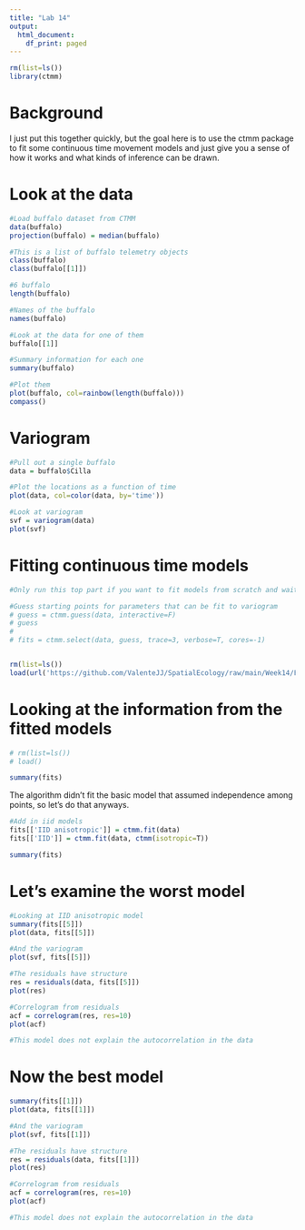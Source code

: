```yaml
---
title: "Lab 14"
output:
  html_document:
    df_print: paged
---
```



```r
rm(list=ls())
library(ctmm)
```

# Background

I just put this together quickly, but the goal here is to use the ctmm package to fit some continuous time movement models and just give you a sense of how it works and what kinds of inference can be drawn.

# Look at the data

```r
#Load buffalo dataset from CTMM
data(buffalo)
projection(buffalo) = median(buffalo)

#This is a list of buffalo telemetry objects
class(buffalo)
class(buffalo[[1]])

#6 buffalo
length(buffalo)

#Names of the buffalo
names(buffalo)

#Look at the data for one of them
buffalo[[1]]

#Summary information for each one
summary(buffalo)

#Plot them
plot(buffalo, col=rainbow(length(buffalo)))
compass()
```

# Variogram

```r

#Pull out a single buffalo
data = buffalo$Cilla

#Plot the locations as a function of time
plot(data, col=color(data, by='time'))

#Look at variogram
svf = variogram(data)
plot(svf)

```

# Fitting continuous time models

```r
#Only run this top part if you want to fit models from scratch and wait a while.

#Guess starting points for parameters that can be fit to variogram
# guess = ctmm.guess(data, interactive=F)
# guess
# 
# fits = ctmm.select(data, guess, trace=3, verbose=T, cores=-1)


rm(list=ls())
load(url('https://github.com/ValenteJJ/SpatialEcology/raw/main/Week14/FittedModels.RData'))
```


# Looking at the information from the fitted models

```r
# rm(list=ls())
# load()

summary(fits)
```

The algorithm didn't fit the basic model that assumed independence among points, so let's do that anyways.

```r
#Add in iid models
fits[['IID anisotropic']] = ctmm.fit(data)
fits[['IID']] = ctmm.fit(data, ctmm(isotropic=T))

summary(fits)
```

# Let's examine the worst model

```r
#Looking at IID anisotropic model
summary(fits[[5]])
plot(data, fits[[5]])

#And the variogram
plot(svf, fits[[5]])

#The residuals have structure
res = residuals(data, fits[[5]])
plot(res)

#Correlogram from residuals
acf = correlogram(res, res=10)
plot(acf)

#This model does not explain the autocorrelation in the data
```

# Now the best model

```r

summary(fits[[1]])
plot(data, fits[[1]])

#And the variogram
plot(svf, fits[[1]])

#The residuals have structure
res = residuals(data, fits[[1]])
plot(res)

#Correlogram from residuals
acf = correlogram(res, res=10)
plot(acf)

#This model does not explain the autocorrelation in the data

```

